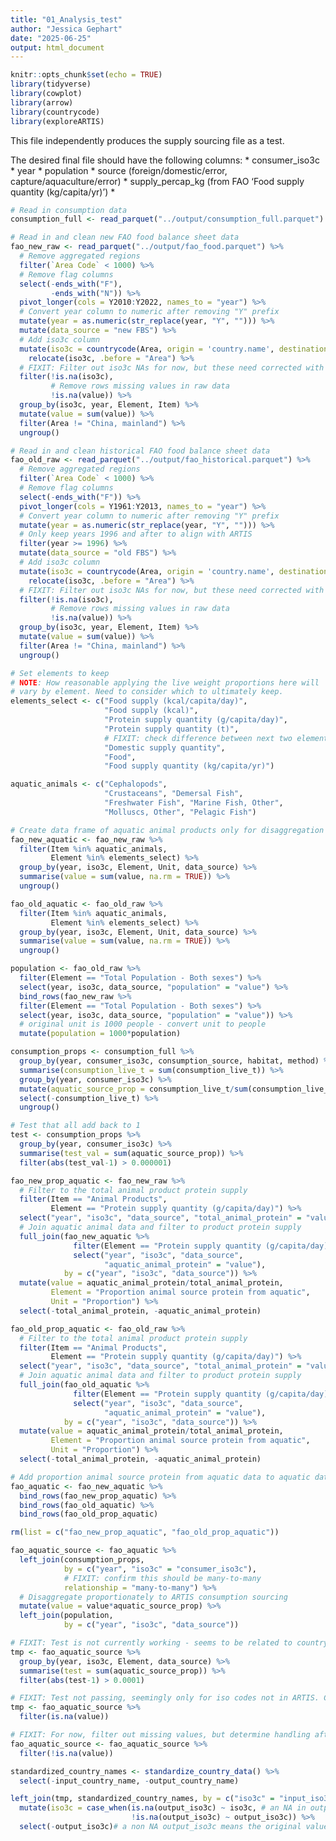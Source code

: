 ```yaml
---
title: "01_Analysis_test"
author: "Jessica Gephart"
date: "2025-06-25"
output: html_document
---
```


```r
knitr::opts_chunk$set(echo = TRUE)
library(tidyverse)
library(cowplot)
library(arrow)
library(countrycode)
library(exploreARTIS)
```

This file independently produces the supply sourcing file as a test. 

The desired final file should have the following columns: 
* consumer_iso3c
* year
* population
* source (foreign/domestic/error, capture/aquaculture/error)
* supply_percap_kg (from FAO 'Food supply quantity (kg/capita/yr)')
* 


```r
# Read in consumption data
consumption_full <- read_parquet("../output/consumption_full.parquet")

# Read in and clean new FAO food balance sheet data
fao_new_raw <- read_parquet("../output/fao_food.parquet") %>% 
  # Remove aggregated regions
  filter(`Area Code` < 1000) %>% 
  # Remove flag columns
  select(-ends_with("F"), 
         -ends_with("N")) %>%
  pivot_longer(cols = Y2010:Y2022, names_to = "year") %>%
  # Convert year column to numeric after removing "Y" prefix
  mutate(year = as.numeric(str_replace(year, "Y", ""))) %>%
  mutate(data_source = "new FBS") %>% 
  # Add iso3c column
  mutate(iso3c = countrycode(Area, origin = 'country.name', destination = 'iso3c')) %>%
    relocate(iso3c, .before = "Area") %>%
  # FIXIT: Filter out iso3c NAs for now, but these need corrected with country standardization
  filter(!is.na(iso3c), 
         # Remove rows missing values in raw data
         !is.na(value)) %>%
  group_by(iso3c, year, Element, Item) %>%
  mutate(value = sum(value)) %>%
  filter(Area != "China, mainland") %>%
  ungroup()

# Read in and clean historical FAO food balance sheet data
fao_old_raw <- read_parquet("../output/fao_historical.parquet") %>% 
  # Remove aggregated regions
  filter(`Area Code` < 1000) %>% 
  # Remove flag columns
  select(-ends_with("F")) %>%
  pivot_longer(cols = Y1961:Y2013, names_to = "year") %>%
  # Convert year column to numeric after removing "Y" prefix
  mutate(year = as.numeric(str_replace(year, "Y", ""))) %>%
  # Only keep years 1996 and after to align with ARTIS
  filter(year >= 1996) %>%
  mutate(data_source = "old FBS") %>%
  # Add iso3c column
  mutate(iso3c = countrycode(Area, origin = 'country.name', destination = 'iso3c')) %>%
    relocate(iso3c, .before = "Area") %>%
  # FIXIT: Filter out iso3c NAs for now, but these need corrected with country standardization
  filter(!is.na(iso3c), 
         # Remove rows missing values in raw data
         !is.na(value)) %>%
  group_by(iso3c, year, Element, Item) %>%
  mutate(value = sum(value)) %>%
  filter(Area != "China, mainland") %>%
  ungroup()
```

```r
# Set elements to keep 
# NOTE: How reasonable applying the live weight proportions here will 
# vary by element. Need to consider which to ultimately keep. 
elements_select <- c("Food supply (kcal/capita/day)", 
                     "Food supply (kcal)", 
                     "Protein supply quantity (g/capita/day)",
                     "Protein supply quantity (t)", 
                     # FIXIT: check difference between next two elements
                     "Domestic supply quantity",
                     "Food",
                     "Food supply quantity (kg/capita/yr)")

aquatic_animals <- c("Cephalopods",
                     "Crustaceans", "Demersal Fish",
                     "Freshwater Fish", "Marine Fish, Other",
                     "Molluscs, Other", "Pelagic Fish")

# Create data frame of aquatic animal products only for disaggregation by source
fao_new_aquatic <- fao_new_raw %>%
  filter(Item %in% aquatic_animals,
         Element %in% elements_select) %>%
  group_by(year, iso3c, Element, Unit, data_source) %>%
  summarise(value = sum(value, na.rm = TRUE)) %>%
  ungroup()

fao_old_aquatic <- fao_old_raw %>%
  filter(Item %in% aquatic_animals,
         Element %in% elements_select) %>%
  group_by(year, iso3c, Element, Unit, data_source) %>%
  summarise(value = sum(value, na.rm = TRUE)) %>%
  ungroup()

population <- fao_old_raw %>%
  filter(Element == "Total Population - Both sexes") %>%
  select(year, iso3c, data_source, "population" = "value") %>%
  bind_rows(fao_new_raw %>%
  filter(Element == "Total Population - Both sexes") %>%
  select(year, iso3c, data_source, "population" = "value")) %>%
  # original unit is 1000 people - convert unit to people
  mutate(population = 1000*population)

```

```r
consumption_props <- consumption_full %>%
  group_by(year, consumer_iso3c, consumption_source, habitat, method) %>%
  summarise(consumption_live_t = sum(consumption_live_t)) %>%
  group_by(year, consumer_iso3c) %>%
  mutate(aquatic_source_prop = consumption_live_t/sum(consumption_live_t)) %>%
  select(-consumption_live_t) %>%
  ungroup()

# Test that all add back to 1
test <- consumption_props %>%
  group_by(year, consumer_iso3c) %>%
  summarise(test_val = sum(aquatic_source_prop)) %>%
  filter(abs(test_val-1) > 0.000001) 
```

```r
fao_new_prop_aquatic <- fao_new_raw %>%
  # Filter to the total animal product protein supply
  filter(Item == "Animal Products", 
         Element == "Protein supply quantity (g/capita/day)") %>%
  select("year", "iso3c", "data_source", "total_animal_protein" = "value") %>%
  # Join aquatic animal data and filter to product protein supply
  full_join(fao_new_aquatic %>%
              filter(Element == "Protein supply quantity (g/capita/day)") %>%
              select("year", "iso3c", "data_source", 
                     "aquatic_animal_protein" = "value"), 
            by = c("year", "iso3c", "data_source")) %>%
  mutate(value = aquatic_animal_protein/total_animal_protein,
         Element = "Proportion animal source protein from aquatic",
         Unit = "Proportion") %>%
  select(-total_animal_protein, -aquatic_animal_protein)

fao_old_prop_aquatic <- fao_old_raw %>%
  # Filter to the total animal product protein supply
  filter(Item == "Animal Products", 
         Element == "Protein supply quantity (g/capita/day)") %>%
  select("year", "iso3c", "data_source", "total_animal_protein" = "value") %>%
  # Join aquatic animal data and filter to product protein supply
  full_join(fao_old_aquatic %>%
              filter(Element == "Protein supply quantity (g/capita/day)") %>%
              select("year", "iso3c", "data_source", 
                     "aquatic_animal_protein" = "value"), 
            by = c("year", "iso3c", "data_source")) %>%
  mutate(value = aquatic_animal_protein/total_animal_protein,  
         Element = "Proportion animal source protein from aquatic",
         Unit = "Proportion") %>%
  select(-total_animal_protein, -aquatic_animal_protein)

# Add proportion animal source protein from aquatic data to aquatic data frames and join all together
fao_aquatic <- fao_new_aquatic %>%
  bind_rows(fao_new_prop_aquatic) %>%
  bind_rows(fao_old_aquatic) %>%
  bind_rows(fao_old_prop_aquatic)

rm(list = c("fao_new_prop_aquatic", "fao_old_prop_aquatic"))
```

```r
fao_aquatic_source <- fao_aquatic %>%
  left_join(consumption_props, 
            by = c("year", "iso3c" = "consumer_iso3c"),
            # FIXIT: confirm this should be many-to-many
            relationship = "many-to-many") %>%
  # Disaggregate proportionately to ARTIS consumption sourcing
  mutate(value = value*aquatic_source_prop) %>%
  left_join(population, 
            by = c("year", "iso3c", "data_source"))

# FIXIT: Test is not currently working - seems to be related to country cleaning (e.g., China duplicates likely due to China vs China, Mainland)
tmp <- fao_aquatic_source %>% 
  group_by(year, iso3c, Element, data_source) %>%
  summarise(test = sum(aquatic_source_prop)) %>%
  filter(abs(test-1) > 0.0001)

# FIXIT: Test not passing, seemingly only for iso codes not in ARTIS. Check if this passes after new country standardization
tmp <- fao_aquatic_source %>%
  filter(is.na(value))

# FIXIT: For now, filter out missing values, but determine handling after confirming source of NAs
fao_aquatic_source <- fao_aquatic_source %>%
  filter(!is.na(value))
```

```r
standardized_country_names <- standardize_country_data() %>%
  select(-input_country_name, -output_country_name)

left_join(tmp, standardized_country_names, by = c("iso3c" = "input_iso3c", "year")) %>%
  mutate(iso3c = case_when(is.na(output_iso3c) ~ iso3c, # an NA in output_iso3c means the original iso3c value is a country
                           !is.na(output_iso3c) ~ output_iso3c)) %>%
  select(-output_iso3c)# a non NA output_iso3c means the original value was a territory value that needs to be converted to a country.
```

